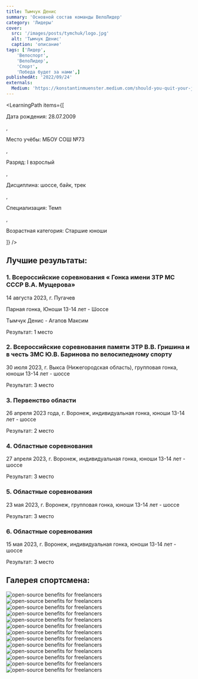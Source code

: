 ```yaml
---
title: Тымчук Денис
summary: 'Основной состав команды ВелоЛидер'
category: 'Лидеры'
cover:
  src: '/images/posts/tymchuk/logo.jpg'
  alt: 'Тымчук Денис'
  caption: 'описание'
tags: ['Лидер',
    'Велоспорт',
    'ВелоЛидер',
    'Спорт',
    'Победа будет за нами',]
publishedAt: '2022/09/24'
externals:
  Medium: 'https://konstantinmuenster.medium.com/should-you-quit-your-job-for-your-side-project-ed77985431c'
---
```

<LearningPath
  items={[
    <p>Дата рождения: 28.07.2009</p>,
    <p>Место учёбы: МБОУ СОШ №73</p>,
    <p>Разряд: I взрослый</p>,
    <p>Дисциплина: шоссе, байк, трек</p>,
    <p>Специализация: Темп</p>,
    <p>Возрастная категория: Старшие юноши</p>
  ]}
/>

## Лучшие результаты:

### 1. Всероссийские соревнования « Гонка имени ЗТР МС СССР В.А. Мущерова» 

14 августа 2023, г. Пугачев 

Парная гонка, Юноши 13-14 лет - Шоссе 
 
Тымчук Денис - Агапов Максим 

Результат: 1 место 

### 2. Всероссийские соревнования памяти ЗТР В.В. Гришина и в честь ЗМС Ю.В. Баринова по велосипедному спорту 

30 июля 2023, г. Выкса (Нижегородская область), групповая гонка, юноши 13-14 лет - шоссе 

Результат: 3 место 

### 3. Первенство области 

26 апреля 2023 года, г. Воронеж, индивидуальная гонка, юноши 13-14 лет - шоссе 

Результат: 2 место 

### 4. Областные соревнования 

27 апреля 2023, г. Воронеж, индивидуальная гонка, юноши 13-14 лет - шоссе 

Результат: 3 место 

### 5. Областные соревнования 

23 мая 2023, г. Воронеж, групповая гонка, юноши 13-14 лет - шоссе 

Результат: 3 место 

### 6. Областные соревнования 

15 мая 2023, г. Воронеж, индивидуальная гонка, юноши 13-14 лет - шоссе 

Результат: 3 место 


## Галерея спортсмена:
<Image
  src="/images/posts/tymchuk/1.jpg"
  alt="open-source benefits for freelancers"
/>
<Image
  src="/images/posts/tymchuk/2.jpg"
  alt="open-source benefits for freelancers"
/>
<Image
  src="/images/posts/tymchuk/4.jpg"
  alt="open-source benefits for freelancers"
/>
<Image
  src="/images/posts/tymchuk/5.jpg"
  alt="open-source benefits for freelancers"
/>
<Image
  src="/images/posts/tymchuk/6.jpg"
  alt="open-source benefits for freelancers"
/>
<Image
  src="/images/posts/tymchuk/3.jpg"
  alt="open-source benefits for freelancers"
/>
<Image
  src="/images/posts/tymchuk/7.jpg"
  alt="open-source benefits for freelancers"
/>
<Image
  src="/images/posts/tymchuk/8.jpg"
  alt="open-source benefits for freelancers"
/>
<Image
  src="/images/posts/tymchuk/9.jpg"
  alt="open-source benefits for freelancers"
/>
<Image
  src="/images/posts/tymchuk/10.jpg"
  alt="open-source benefits for freelancers"
/>
<Image
  src="/images/posts/tymchuk/11.jpg"
  alt="open-source benefits for freelancers"
/>
<Image
  src="/images/posts/tymchuk/12.jpg"
  alt="open-source benefits for freelancers"
/>
<Image
  src="/images/posts/tymchuk/13.jpg"
  alt="open-source benefits for freelancers"
/>



